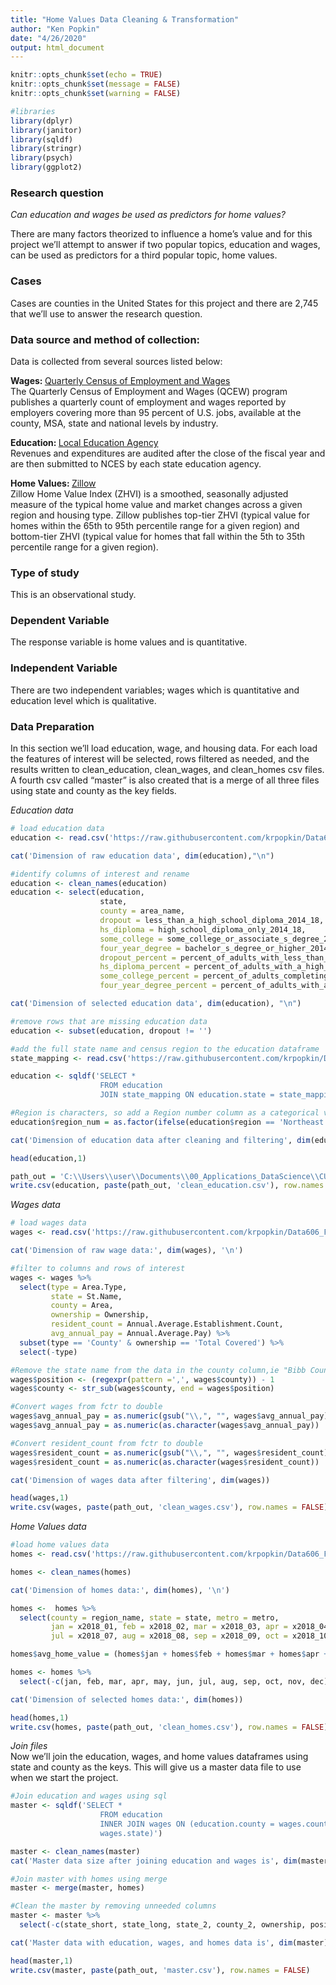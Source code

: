 ```yaml
---
title: "Home Values Data Cleaning & Transformation"
author: "Ken Popkin"
date: "4/26/2020"
output: html_document
---
```


```r
knitr::opts_chunk$set(echo = TRUE)
knitr::opts_chunk$set(message = FALSE)
knitr::opts_chunk$set(warning = FALSE)
```

```r
#libraries
library(dplyr)
library(janitor)
library(sqldf)
library(stringr)
library(psych)
library(ggplot2)
```

### Research question 
<I> Can education and wages be used as predictors for home values? </I>

There are many factors theorized to influence a home’s value and for this project we’ll attempt to answer if two popular topics, education and wages, can be used as predictors for a third popular topic, home values.

### Cases 
Cases are counties in the United States for this project and there are 2,745 that we'll use to answer the research question.

### Data source and method of collection:
Data is collected from several sources listed below:

<B> Wages: </B> [Quarterly Census of Employment and Wages](https://www.bls.gov/cew/downloadable-data-files.htm)  
The Quarterly Census of Employment and Wages (QCEW) program publishes a quarterly count of employment and wages reported by employers covering more than 95 percent of U.S. jobs, available at the county, MSA, state and national levels by industry.

<B> Education: </B> [Local Education Agency](https://nces.ed.gov/ccd/f33agency.asp)  
Revenues and expenditures are audited after the close of the fiscal year and are then submitted to NCES by each state education agency.

<B> Home Values: </B> [Zillow](https://www.zillow.com/research/data/)  
Zillow Home Value Index (ZHVI) is a smoothed, seasonally adjusted measure of the typical home value and market changes across a given region and housing type. Zillow publishes top-tier ZHVI (typical value for homes within the 65th to 95th percentile range for a given region) and bottom-tier ZHVI (typical value for homes that fall within the 5th to 35th percentile range for a given region). 

### Type of study 
This is an observational study.

### Dependent Variable
The response variable is home values and is quantitative.

### Independent Variable
There are two independent variables; wages which is quantitative and education level which is qualitative.

### Data Preparation
In this section we'll load education, wage, and housing data. For each load the features of interest will be selected, rows filtered as needed, and the results written to clean_education, clean_wages, and clean_homes csv files.  A fourth csv called "master" is also created that is a merge of all three files using state and county as the key fields.

<I> Education data </I>
```r
# load education data
education <- read.csv('https://raw.githubusercontent.com/krpopkin/Data606_Final_Project_Repository/master/01Data/Education(Graduation_Rates).csv')

cat('Dimension of raw education data', dim(education),"\n")

#identify columns of interest and rename
education <- clean_names(education)
education <- select(education, 
                    state, 
                    county = area_name,
                    dropout = less_than_a_high_school_diploma_2014_18,
                    hs_diploma = high_school_diploma_only_2014_18,
                    some_college = some_college_or_associate_s_degree_2014_18,
                    four_year_degree = bachelor_s_degree_or_higher_2014_18,
                    dropout_percent = percent_of_adults_with_less_than_a_high_school_diploma_2014_18,
                    hs_diploma_percent = percent_of_adults_with_a_high_school_diploma_only_2014_18,
                    some_college_percent = percent_of_adults_completing_some_college_or_associate_s_degree_2014_18,
                    four_year_degree_percent = percent_of_adults_with_a_bachelor_s_degree_or_higher_2014_18)

cat('Dimension of selected education data', dim(education), "\n")

#remove rows that are missing education data
education <- subset(education, dropout != '')

#add the full state name and census region to the education dataframe
state_mapping <- read.csv('https://raw.githubusercontent.com/krpopkin/Data606_Final_Project_Repository/master/01Data/state_mapping.csv')

education <- sqldf('SELECT * 
                    FROM education
                    JOIN state_mapping ON education.state = state_mapping.state_short')

#Region is characters, so add a Region number column as a categorical variable
education$region_num = as.factor(ifelse(education$region == 'Northeast',1,ifelse(education$region == 'South',2,ifelse(education$region == 'Midwest',3,ifelse(education$region == 'West',4,5)))))

cat('Dimension of education data after cleaning and filtering', dim(education))
```
```r
head(education,1)

path_out = 'C:\\Users\\user\\Documents\\00_Applications_DataScience\\CUNY\\DATA606\\Data606_Final_Project_Repository\\01Data\\'
write.csv(education, paste(path_out, 'clean_education.csv'), row.names = FALSE)
```

<I> Wages data </I>
```r
# load wages data
wages <- read.csv('https://raw.githubusercontent.com/krpopkin/Data606_Final_Project_Repository/master/01Data/allhlcn18.csv')

cat('Dimension of raw wage data:', dim(wages), '\n')

#filter to columns and rows of interest
wages <- wages %>%
  select(type = Area.Type,
         state = St.Name, 
         county = Area, 
         ownership = Ownership,
         resident_count = Annual.Average.Establishment.Count,
         avg_annual_pay = Annual.Average.Pay) %>%
  subset(type == 'County' & ownership == 'Total Covered') %>%
  select(-type)

#Remove the state name from the data in the county column,ie "Bibb County, Alabama" becomes "Bibb County"
wages$position <- (regexpr(pattern =',', wages$county)) - 1
wages$county <- str_sub(wages$county, end = wages$position)

#Convert wages from fctr to double
wages$avg_annual_pay = as.numeric(gsub("\\,", "", wages$avg_annual_pay))
wages$avg_annual_pay = as.numeric(as.character(wages$avg_annual_pay))

#Convert resident_count from fctr to double
wages$resident_count = as.numeric(gsub("\\,", "", wages$resident_count))
wages$resident_count = as.numeric(as.character(wages$resident_count))

cat('Dimension of wages data after filtering', dim(wages))
```

```r
head(wages,1)
write.csv(wages, paste(path_out, 'clean_wages.csv'), row.names = FALSE)
```

<I> Home Values data </I>
```r
#load home values data
homes <- read.csv('https://raw.githubusercontent.com/krpopkin/Data606_Final_Project_Repository/master/01Data/County_Zhvi_AllHomes(Home_Values).csv')

homes <- clean_names(homes)

cat('Dimension of homes data:', dim(homes), '\n')

homes <-  homes %>%
  select(county = region_name, state = state, metro = metro,
         jan = x2018_01, feb = x2018_02, mar = x2018_03, apr = x2018_04, may = x2018_05, jun = x2018_06,
         jul = x2018_07, aug = x2018_08, sep = x2018_09, oct = x2018_10, nov = x2018_11, dec = x2018_12)

homes$avg_home_value = (homes$jan + homes$feb + homes$mar + homes$apr + homes$may + homes$jun + homes$jul + homes$aug + homes$sep + homes$oct + homes$nov + homes$dec)/12

homes <- homes %>%
  select(-c(jan, feb, mar, apr, may, jun, jul, aug, sep, oct, nov, dec))

cat('Dimension of selected homes data:', dim(homes))
```



```r
head(homes,1)
write.csv(homes, paste(path_out, 'clean_homes.csv'), row.names = FALSE)
```

<I> Join files </I>     
Now we'll join the education, wages, and home values dataframes using state and county as the keys.  This will give us a master data file to use when we start the project.
```r
#Join education and wages using sql
master <- sqldf('SELECT * 
                    FROM education
                    INNER JOIN wages ON (education.county = wages.county AND education.state_long =
                    wages.state)')

master <- clean_names(master)
cat('Master data size after joining education and wages is', dim(master), '\n')

#Join master with homes using merge
master <- merge(master, homes)

#Clean the master by removing unneeded columns
master <- master %>%
  select(-c(state_short, state_long, state_2, county_2, ownership, position))

cat('Master data with education, wages, and homes data is', dim(master))
```

```r
head(master,1)
write.csv(master, paste(path_out, 'master.csv'), row.names = FALSE)
```